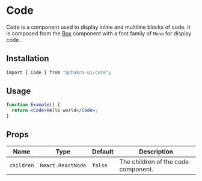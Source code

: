 
<Head key="code">
  <title key="tti">Code Component</title>
</Head>

# Code

Code is a component used to display inline and multiline blocks of code. It is
composed from the [Box](/box) component with a font family of `Mono` for display
code.

## Installation

```bash
import { Code } from "@chakra-ui/core";
```

## Usage

```jsx
function Example() {
  return <Code>Hello world</Code>;
}
```

## Props

| Name       | Type              | Default | Description                         |
| ---------- | ----------------- | ------- | ----------------------------------- |
| `children` | `React.ReactNode` | `false` | The children of the code component. |
